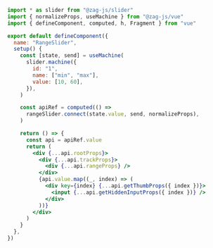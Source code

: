 ```jsx
import * as slider from "@zag-js/slider"
import { normalizeProps, useMachine } from "@zag-js/vue"
import { defineComponent, computed, h, Fragment } from "vue"

export default defineComponent({
  name: "RangeSlider",
  setup() {
    const [state, send] = useMachine(
      slider.machine({
        id: "1",
        name: ["min", "max"],
        value: [10, 60],
      }),
    )

    const apiRef = computed(() =>
      rangeSlider.connect(state.value, send, normalizeProps),
    )

    return () => {
      const api = apiRef.value
      return (
        <div {...api.rootProps}>
          <div {...api.trackProps}>
            <div {...api.rangeProps} />
          </div>
          {api.value.map((_, index) => (
            <div key={index} {...api.getThumbProps({ index })}>
              <input {...api.getHiddenInputProps({ index })} />
            </div>
          ))}
        </div>
      )
    }
  },
})
```
